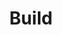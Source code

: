 ---
sidebar_position: 3
title: Build 
description: learn how to create your first project to start
---